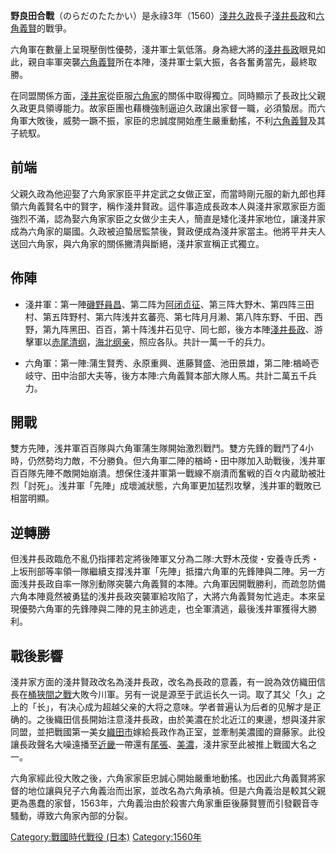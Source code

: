 {{Infobox Military Conflict|
|conflict= 野良田合戰
|partof= [[戰國_(日本)|戰國時代]]
|date=永祿3年（1560年）
|place=野良田
|result= 淺井軍勝利，家臣團逼迫久政讓出家督給兒子長政，並送到[[琵琶湖|琵琶湖]]中的[[竹生島|竹生島]]蟄居監禁。
|combatant1= 淺井軍
|combatant2= 六角軍
|commander1= [[淺井長政|淺井長政]]
|commander2= [[六角義賢|六角義賢]]
|strength1= 約1萬1000
|strength2= 約2萬5000
|casualties1= 四百餘人
|casualties2= 九百餘人
}}
{{Campaignbox 淺井長政重大戰役}}

'''野良田合戰'''（のらだのたたかい）是永祿3年（1560）[[淺井久政|淺井久政]]長子[[淺井長政|淺井長政]]和[[六角義賢|六角義賢]]的戰爭。

六角軍在數量上呈現壓倒性優勢，淺井軍士氣低落。身為總大將的[[淺井長政|淺井長政]]眼見如此，親自率軍突襲[[六角義賢|六角義賢]]所在本陣，淺井軍士氣大振，各各奮勇當先，最終取勝。

在同盟關係方面，[[淺井氏|淺井家]]從臣服[[六角定賴|六角家]]的關係中取得獨立。同時顯示了長政比父親久政更具領導能力。故家臣團也藉機強制逼迫久政讓出家督一職，必須蟄居。而六角軍大敗後，威勢一蹶不振，家臣的忠誠度開始產生嚴重動搖，不利[[六角義賢|六角義賢]]及其子統馭。

== 前端 ==
父親久政為他迎娶了六角家家臣平井定武之女做正室，而當時剛元服的新九郎也拜領六角義賢名中的賢字，稱作淺井賢政。這件事造成長政本人與淺井家眾家臣方面強烈不滿，認為娶六角家家臣之女做少主夫人，簡直是矮化淺井家地位，讓淺井家成為六角家的屬國。久政被迫蟄居監禁後，賢政便成為淺井家當主。他將平井夫人送回六角家，與六角家的關係撇清與斷絕，淺井家宣稱正式獨立。

== 佈陣 ==
* 淺井軍：第一陣[[磯野員昌|磯野員昌]]、第二阵为[[阿闭贞征|阿闭贞征]]、第三阵大野木、第四阵三田村、第五阵野村、第六阵浅井玄蕃亮、第七阵月月濑、第八阵东野、千田、西野，第九阵黑田、百百，第十阵浅井石见守、同七郎，後方本陣[[淺井長政|淺井長政]]、游擊軍以[[赤尾清纲|赤尾清纲]]，[[海北纲亲|海北纲亲]]，照应各队。共計一萬一千的兵力。

* 六角軍：第一陣:蒲生賢秀、永原重興、進藤賢盛、池田景雄，第二陣:楢崎壱岐守、田中治部大夫等，後方本陣:六角義賢本部大隊人馬。共計二萬五千兵力。

== 開戰 ==
雙方先陣，浅井軍百百隊與六角軍蒲生隊開始激烈戰鬥。雙方先鋒的戰鬥了4小時，仍然勢均力敵，不分勝負。但六角軍二陣的楢崎・田中隊加入助戰後，浅井軍百百隊先陣不敵開始崩潰。想保住淺井軍第一戰線不崩潰而奮戦的百々内蔵助被壯烈「討死」。浅井軍「先陣」成壞滅狀態，六角軍更加猛烈攻擊，浅井軍的戰敗已相當明顯。

== 逆轉勝 ==
但浅井長政臨危不亂仍指揮若定將後陣軍又分為二隊:大野木茂俊・安養寺氏秀・上坂刑部等率領一隊繼續支撐浅井軍「先陣」抵擋六角軍的先鋒陣與二陣。另一方面浅井長政自率一隊別動隊突襲六角義賢的本陣。六角軍因開戰勝利，而疏忽防備六角本陣竟然被勇猛的浅井長政突襲軍給攻陷了，大將六角義賢匆忙逃走。本來呈現優勢六角軍的先鋒陣與二陣的見主帥逃走，也全軍潰逃，最後浅井軍獲得大勝利。

== 戰後影響 ==
淺井家方面的淺井賢政改名為淺井長政，改名為長政的意義，有一說為效仿織田信長在[[桶狹間之戰|桶狹間之戰]]大敗今川軍。另有一说是源至于武运长久一词。取了其父「久」之上的「长」，有决心成为超越父亲的大将之意味。学者普遍认为后者的见解才是正确的。之後織田信長開始注意淺井長政，由於美濃在於北近江的東邊，想與淺井家同盟，並把戰國第一美女[[織田市|織田市]]嫁給長政作為正室，並牽制美濃國的齋藤家。此役讓長政聲名大噪遠播至[[近畿|近畿]]一帶還有[[尾張國|尾張]]、[[美濃國|美濃]]，淺井家至此被推上戰國大名之一。

六角家經此役大敗之後，六角家家臣忠誠心開始嚴重地動搖。也因此六角義賢將家督的地位讓與兒子六角義治而出家，並改名為六角承禎。但是六角義治是較其父親更為愚蠢的家督，1563年，六角義治由於殺害六角家重臣後藤賢豐而引發觀音寺騷動，導致六角家內部的分裂。







[[Category:戰國時代戰役_(日本)|Category:戰國時代戰役 (日本)]]
[[Category:1560年|Category:1560年]]